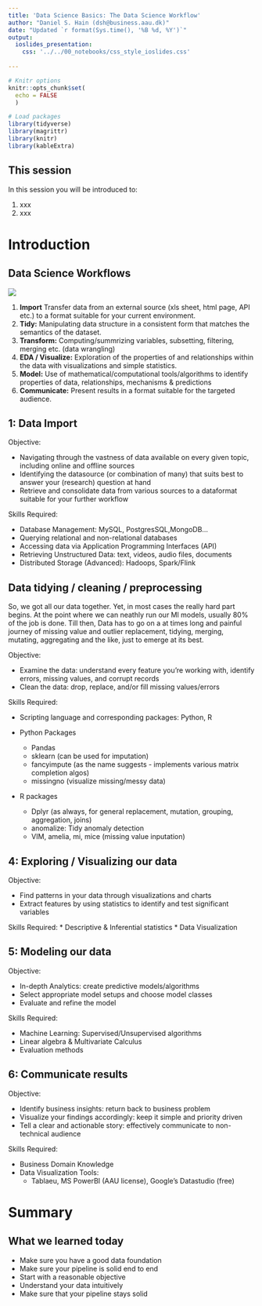 ```yaml
---
title: 'Data Science Basics: The Data Science Workflow'
author: "Daniel S. Hain (dsh@business.aau.dk)"
date: "Updated `r format(Sys.time(), '%B %d, %Y')`"
output:
  ioslides_presentation:
    css: '../../00_notebooks/css_style_ioslides.css'
   
---
```


```r
# Knitr options
knitr::opts_chunk$set(
  echo = FALSE
  )

# Load packages
library(tidyverse)
library(magrittr)
library(knitr)
library(kableExtra)
```

<!-- CSS Definitions -->

<!-- CSS Definitions -->

## This session 

In this session you will be introduced to: 

1. xxx
2. xxx

# Introduction 

## Data Science Workflows {.smaller}

![](https://sds-aau.github.io/SDS-master/00_media/ds_workflow.png){.img_big}

1. **Import** Transfer data from an external source (xls sheet, html page, API etc.) to a format suitable for your current environment.
2. **Tidy:** Manipulating data structure in a consistent form that matches the semantics of the dataset.
3. **Transform:** Computing/summrizing variables, subsetting, filtering, merging etc. (data wrangling)
4. **EDA / Visualize:** Exploration of the properties of and relationships within the data with visualizations and simple statistics.
5. **Model:** Use of mathematical/computational tools/algorithms to identify properties of data, relationships, mechanisms & predictions
6. **Communicate:** Present results in a format suitable for the targeted audience.

## 1: Data Import

Objective:

* Navigating through the vastness of data available on every given topic, including online and offline sources
* Identifying the datasource (or combination of many) that suits best to answer your (research) question at hand
* Retrieve and consolidate data from various sources to a dataformat suitable for your further workflow

Skills Required:

* Database Management: MySQL, PostgresSQL,MongoDB...
* Querying relational and non-relational databases
* Accessing data via Application Programming Interfaces (API)
* Retrieving Unstructured Data: text, videos, audio files, documents
* Distributed Storage (Advanced): Hadoops, Spark/Flink


## Data tidying / cleaning / preprocessing
So, we got all our data together. Yet, in most cases the really hard part begins. At the point where we can neathly run our Ml models, usually 80% of the job is done. Till then, Data has to go on a at times long and painful journey of missing value and outlier replacement, tidying, merging, mutating, aggregating and the like, just to emerge at its best.

Objective:

* Examine the data: understand every feature you're working with, identify errors, missing values, and corrupt records
* Clean the data: drop, replace, and/or fill missing values/errors

Skills Required:

* Scripting language and corresponding packages: Python, R

* Python Packages
    * Pandas
    * sklearn (can be used for imputation)
    * fancyimpute (as the name suggests - implements various matrix completion algos)
    * missingno (visualize missing/messy data)
* R packages
    * Dplyr (as always, for general replacement, mutation, grouping, aggregation, joins)
    * anomalize: Tidy anomaly detection
    * VIM, amelia, mi, mice (missing value inputation)



## 4: Exploring / Visualizing our data

Objective:

* Find patterns in your data through visualizations and charts
* Extract features by using statistics to identify and test significant variables

Skills Required:
* Descriptive & Inferential statistics
* Data Visualization



## 5: Modeling our data

Objective:

* In-depth Analytics: create predictive models/algorithms
* Select appropriate model setups and choose model classes
* Evaluate and refine the model

Skills Required:

* Machine Learning: Supervised/Unsupervised algorithms
* Linear algebra & Multivariate Calculus
* Evaluation methods




## 6: Communicate results

Objective:

* Identify business insights: return back to business problem
* Visualize your findings accordingly: keep it simple and priority driven
* Tell a clear and actionable story: effectively communicate to non-technical audience

Skills Required:

* Business Domain Knowledge
* Data Visualization Tools: 
     * Tablaeu, MS PowerBI (AAU license), Google's Datastudio (free)
     



# Summary

## What we learned today

* Make sure you have a good data foundation
* Make sure your pipeline is solid end to end
* Start with a reasonable objective
* Understand your data intuitively
* Make sure that your pipeline stays solid

